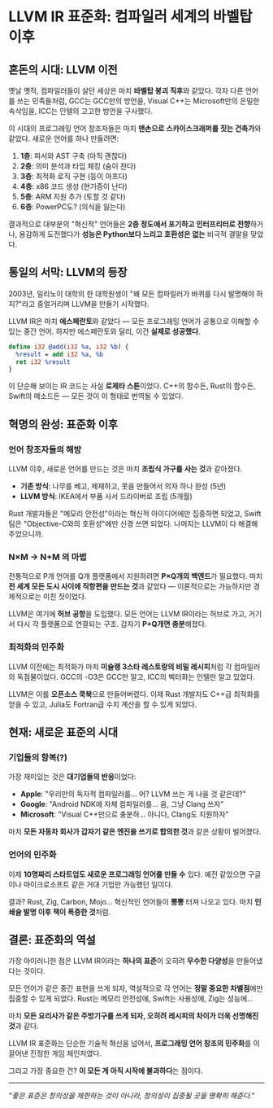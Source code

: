 # LLVM IR 표준화: 컴파일러 세계의 바벨탑 이후

## 혼돈의 시대: LLVM 이전

옛날 옛적, 컴파일러들이 살던 세상은 마치 **바벨탑 붕괴 직후**와 같았다. 각자 다른 언어를 쓰는 민족들처럼, GCC는 GCC만의 방언을, Visual C++는 Microsoft만의 은밀한 속삭임을, ICC는 인텔의 고고한 방언을 구사했다.

이 시대의 프로그래밍 언어 창조자들은 마치 **맨손으로 스카이스크래퍼를 짓는 건축가**와 같았다. 새로운 언어를 하나 만들려면:

1. **1층**: 파서와 AST 구축 (아직 괜찮다)
2. **2층**: 의미 분석과 타입 체킹 (숨이 찬다)
3. **3층**: 최적화 로직 구현 (등이 아프다)
4. **4층**: x86 코드 생성 (현기증이 난다)
5. **5층**: ARM 지원 추가 (토할 것 같다)
6. **6층**: PowerPC도? (의식을 잃는다)

결과적으로 대부분의 "혁신적" 언어들은 **2층 정도에서 포기하고 인터프리터로 전향**하거나, 용감하게 도전했다가 **성능은 Python보다 느리고 호환성은 없는** 비극적 결말을 맞았다.

## 통일의 서막: LLVM의 등장

2003년, 일리노이 대학의 한 대학원생이 "왜 모든 컴파일러가 바퀴를 다시 발명해야 하지?"라고 중얼거리며 LLVM을 만들기 시작했다.

LLVM IR은 마치 **에스페란토**와 같았다 — 모든 프로그래밍 언어가 공통으로 이해할 수 있는 중간 언어. 하지만 에스페란토와 달리, 이건 **실제로 성공했다**.

```llvm
define i32 @add(i32 %a, i32 %b) {
  %result = add i32 %a, %b
  ret i32 %result
}
```

이 단순해 보이는 IR 코드는 사실 **로제타 스톤**이었다. C++의 함수든, Rust의 함수든, Swift의 메소드든 — 모든 것이 이 형태로 번역될 수 있었다.

## 혁명의 완성: 표준화 이후

### 언어 창조자들의 해방

LLVM 이후, 새로운 언어를 만드는 것은 마치 **조립식 가구를 사는 것**과 같아졌다.

- **기존 방식**: 나무를 베고, 제재하고, 못을 만들어서 의자 하나 완성 (5년)
- **LLVM 방식**: IKEA에서 부품 사서 드라이버로 조립 (5개월)

Rust 개발자들은 "메모리 안전성"이라는 혁신적 아이디어에만 집중하면 되었고, Swift 팀은 "Objective-C와의 호환성"에만 신경 쓰면 되었다. 나머지는 LLVM이 다 해결해 주었으니까.

### N×M → N+M 의 마법

전통적으로 P개 언어를 Q개 플랫폼에서 지원하려면 **P×Q개의 백엔드**가 필요했다. 마치 **전 세계 모든 도시 사이에 직항편을 만드는 것**과 같았다 — 이론적으로는 가능하지만 경제적으로는 미친 짓이었다.

LLVM은 여기에 **허브 공항**을 도입했다. 모든 언어는 LLVM IR이라는 허브로 가고, 거기서 다시 각 플랫폼으로 연결되는 구조. 갑자기 **P+Q개면 충분**해졌다.

### 최적화의 민주화

LLVM 이전에는 최적화가 마치 **미슐랭 3스타 레스토랑의 비밀 레시피**처럼 각 컴파일러의 독점물이었다. GCC의 -O3은 GCC만 알고, ICC의 벡터화는 인텔만 알고 있었다.

LLVM은 이를 **오픈소스 쿡북**으로 만들어버렸다. 이제 Rust 개발자도 C++급 최적화를 얻을 수 있고, Julia도 Fortran급 수치 계산을 할 수 있게 되었다.

## 현재: 새로운 표준의 시대

### 기업들의 항복(?)

가장 재미있는 것은 **대기업들의 반응**이었다:

- **Apple**: "우리만의 독자적 컴파일러를... 어? LLVM 쓰는 게 나을 것 같은데?"
- **Google**: "Android NDK에 자체 컴파일러를... 음, 그냥 Clang 쓰자"
- **Microsoft**: "Visual C++만으로 충분하... 아니다, Clang도 지원하자"

마치 **모든 자동차 회사가 갑자기 같은 엔진을 쓰기로 합의한 것**과 같은 상황이 벌어졌다.

### 언어의 민주화

이제 **10명짜리 스타트업도 새로운 프로그래밍 언어를 만들 수** 있다. 예전 같았으면 구글이나 마이크로소프트 같은 거대 기업만 가능했던 일이다.

결과? Rust, Zig, Carbon, Mojo... 혁신적인 언어들이 **뽕뽕** 터져 나오고 있다. 마치 **인쇄술 발명 이후 책이 폭증한 것**처럼.

## 결론: 표준화의 역설

가장 아이러니한 점은 LLVM IR이라는 **하나의 표준**이 오히려 **무수한 다양성**을 만들어냈다는 것이다.

모든 언어가 같은 중간 표현을 쓰게 되자, 역설적으로 각 언어는 **정말 중요한 차별점**에만 집중할 수 있게 되었다. Rust는 메모리 안전성에, Swift는 사용성에, Zig는 성능에...

마치 **모든 요리사가 같은 주방기구를 쓰게 되자, 오히려 레시피의 차이가 더욱 선명해진 것**과 같다.

LLVM IR 표준화는 단순한 기술적 혁신을 넘어서, **프로그래밍 언어 창조의 민주화**를 이끌어낸 진정한 게임 체인저였다.

그리고 가장 중요한 건? **이 모든 게 아직 시작에 불과하다**는 점이다.

---

_"좋은 표준은 창의성을 제한하는 것이 아니라, 창의성이 집중될 곳을 명확히 해준다."_
